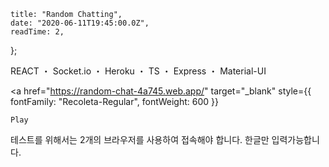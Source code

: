 
    title: "Random Chatting",
    date: "2020-06-11T19:45:00.0Z",
    readTime: 2,
};


<p style={{ textAlign: "center", fontFamily: "Rajdhani" }}>
    REACT ・ Socket.io ・ Heroku ・ TS ・ Express ・ Material-UI
</p>

<div
  style={{
    marginTop: "2.625rem",
    textAlign: "center",
    display: "flex",
    justifyContent: "center",
  }}
>

  <div style={{ width: "15px" }} />
  
  <a
    href="https://random-chat-4a745.web.app/"
    target="_blank"
    style={{ fontFamily: "Recoleta-Regular", fontWeight: 600 }}
  >
    Play
  </a>
</div>

<div
    style={{
        paddingTop: "2rem",
        fontSize: "0.8rem",
        fontWeight: "200",
        textAlign: "center",
    }}
>
    테스트를 위해서는 2개의 브라우저를 사용하여 접속해야 합니다. 한글만
    입력가능합니다.
</div>

